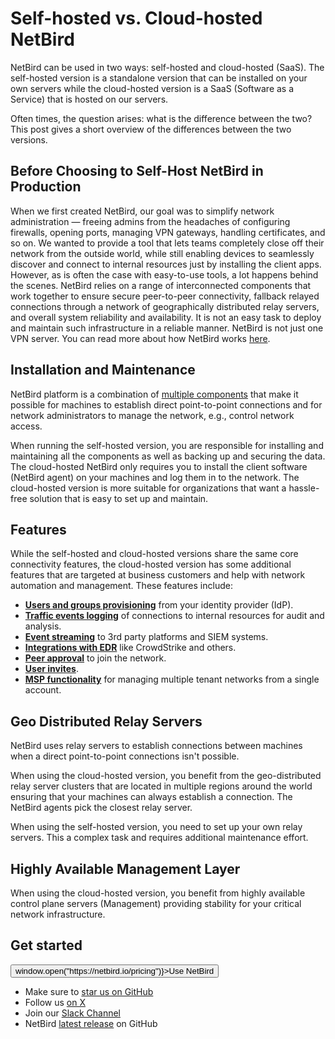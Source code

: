 # Self-hosted vs. Cloud-hosted NetBird

NetBird can be used in two ways: self-hosted and cloud-hosted (SaaS). The self-hosted version is a standalone version
that can be installed on your own servers while the cloud-hosted version is a SaaS (Software as a Service) that is hosted
on our servers.

Often times, the question arises: what is the difference between the two? This post gives a short overview of the
differences between the two versions.

## Before Choosing to Self-Host NetBird in Production

When we first created NetBird, our goal was to simplify network administration — freeing admins from the headaches of
configuring firewalls, opening ports, managing VPN gateways, handling certificates, and so on. We wanted to provide a
tool that lets teams completely close off their network from the outside world, while still enabling devices to seamlessly
discover and connect to internal resources just by installing the client apps. However, as is often the case with easy-to-use tools,
a lot happens behind the scenes. NetBird relies on a range of interconnected components that work together to ensure secure
peer-to-peer connectivity, fallback relayed connections through a network of geographically distributed relay servers,
and overall system reliability and availability. It is not an easy task to deploy and maintain such infrastructure in
a reliable manner. NetBird is not just one VPN server. You can read more about how NetBird works [here](/about-netbird/how-netbird-works).

## Installation and Maintenance

NetBird platform is a combination of [multiple components](/about-netbird/how-netbird-works) that make it possible for
machines to establish direct point-to-point connections and for network administrators to manage the network,
e.g., control network access.

When running the self-hosted version, you are responsible for installing and maintaining all the components as well as backing up
and securing the data.
The cloud-hosted NetBird only requires you to install the client software (NetBird agent) on your machines and log them in to the network.
The cloud-hosted version is more suitable for organizations that want a hassle-free solution that is easy to set up and maintain.

## Features

While the self-hosted and cloud-hosted versions share the same core connectivity features, the cloud-hosted version has
some additional features that are targeted at business customers and help with network automation and management. These features include:

- **[Users and groups provisioning](/how-to/idp-sync)** from your identity provider (IdP).
- **[Traffic events logging](/how-to/traffic-events-logging)** of connections to internal resources for audit and analysis.
- **[Event streaming](/how-to/activity-event-streaming)** to 3rd party platforms and SIEM systems.
- **[Integrations with EDR](/how-to/endpoint-detection-and-response)** like CrowdStrike and others.
- **[Peer approval](/how-to/approve-peers)** to join the network.
- **[User invites](/how-to/add-users-to-your-network#direct-user-invites)**.
- **[MSP functionality](/how-to/msp-portal)** for managing multiple tenant networks from a single account.

## Geo Distributed Relay Servers

NetBird uses relay servers to establish connections between machines when a direct point-to-point connections isn't possible.

When using the cloud-hosted version, you benefit from the geo-distributed relay server clusters that are located in multiple regions
around the world ensuring that your machines can always establish a connection. The NetBird agents pick the closest relay server.

When using the self-hosted version, you need to set up your own relay servers. This a complex task and requires additional
maintenance effort.

## Highly Available Management Layer

When using the cloud-hosted version, you benefit from highly available control plane servers (Management) providing stability for
your critical network infrastructure.

## Get started
<p float="center" >
    <Button name="button" className="button-5" onClick={() => window.open("https://netbird.io/pricing")}>Use NetBird</Button>
</p>

- Make sure to [star us on GitHub](https://github.com/netbirdio/netbird)
- Follow us [on X](https://x.com/netbird)
- Join our [Slack Channel](/slack-url)
- NetBird [latest release](https://github.com/netbirdio/netbird/releases) on GitHub
